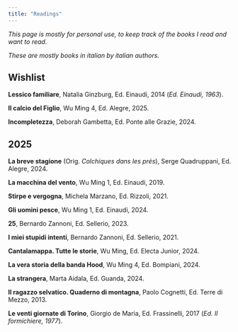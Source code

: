 ```yaml
---
title: "Readings"
---
```


*This page is mostly for personal use, to keep track of the books I read and want to read.*

*These are mostly books in italian by italian authors.*

## Wishlist

**Lessico familiare**, Natalia Ginzburg, Ed. Einaudi, 2014 (*Ed. Einaudi, 1963*).

**Il calcio del Figlio**, Wu Ming 4, Ed. Alegre, 2025.

**Incompletezza**, Deborah Gambetta, Ed. Ponte alle Grazie, 2024.

## 2025

**La breve stagione** (Orig. *Colchiques dans les prés*), Serge Quadruppani, Ed. Alegre, 2024. 

**La macchina del vento**, Wu Ming 1, Ed. Einaudi, 2019.

**Stirpe e vergogna**, Michela Marzano, Ed. Rizzoli, 2021.

**Gli uomini pesce**, Wu Ming 1, Ed. Einaudi, 2024.

**25**, Bernardo Zannoni, Ed. Sellerio, 2023.

**I miei stupidi intenti**, Bernardo Zannoni, Ed. Sellerio, 2021.

**Cantalamappa. Tutte le storie**, Wu Ming, Ed. Electa Junior, 2024.

**La vera storia della banda Hood**, Wu Ming 4, Ed. Bompiani, 2024.

**La strangera**, Marta Aidala, Ed. Guanda, 2024.

**Il ragazzo selvatico. Quaderno di montagna**, Paolo Cognetti, Ed. Terre di Mezzo, 2013.

**Le venti giornate di Torino**, Giorgio de Maria, Ed. Frassinelli, 2017 (*Ed. Il formichiere, 1977*).

